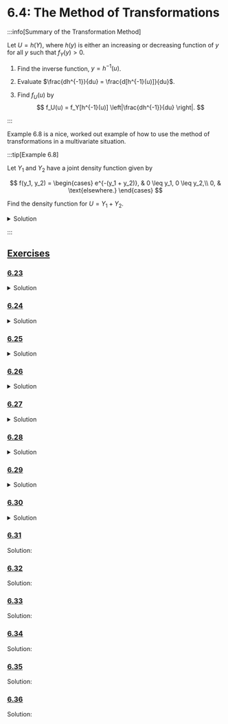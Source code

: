 

# 6.4: The Method of Transformations

:::info[Summary of the Transformation Method]

Let $U = h(Y)$, where $h(y)$ is either an increasing or decreasing function of $y$ for all $y$ such that $f_Y(y) > 0$.

1. Find the inverse function, $y = h^{-1}(u)$.

2. Evaluate $\frac{dh^{-1}}{du} = \frac{d[h^{-1}(u)]}{du}$.

3. Find $f_U(u)$ by
   $$
   f_U(u) = f_Y[h^{-1}(u)] \left|\frac{dh^{-1}}{du} \right|.
   $$

:::

Example 6.8 is a nice, worked out example of how to use the method of transformations in a multivariate situation.

:::tip[Example 6.8]

Let $Y_1$ and $Y_2$ have a joint density function given by

$$
f(y_1, y_2) =
\begin{cases}
    e^{-(y_1 + y_2)}, & 0 \leq y_1, 0 \leq y_2,\\
    0, & \text{elsewhere.}
\end{cases}
$$

Find the density function for $U = Y_1 + Y_2$.

<details>
    <summary>Solution</summary>
    <div>
        This problem must be solved in two stages: First, we will find the joint density of $Y_1$ and $U$; second, we will find the marginal density of $U$.
        The approach is to let $Y_1$ be fixed at a value $y_1 \geq 0$.
        Then $U = y_1 + Y_2$, and we can consider the one-dimensional transformation problem in which $U = h(Y_2) = y_1 + Y_2$.
        Letting $g(y_1, u)$ denote the joint density of $Y_1$ and $U$, we have, with $y_2 = u - y_1 = h^{-1}(u)$,

        $$
        g(y_1, u) =
        \begin{cases}
            f[y_1, h^{-1}(u)] \left|\frac{dh^{-1}}{du} \right| = e^{-(y_1 + u - y_1)} (1), & 0 \leq y_1, 0 \leq u - y_1,\\
            0, & \text{elsewhere.}
        \end{cases}
        $$

        Simplifying, we obtain

        $$
        g(y_1, u) =
        \begin{cases}
            e^{-u}, & 0 \leq y_1 \leq u,\\
            0, & \text{elsewhere.}
        \end{cases}
        $$

        (Notice that $Y_1 \leq U$.) The marginal density of $U$ is then given by

        $$
        \begin{align*}
            f_U(u) & = \int_{-\infty}^{\infty} g(y_1, u) dy_1\\
            & =
            \begin{cases}
                \int_{0}^{u} e^{-u} dy_1 = ue^{-u}, & 0 \leq u,\\
                0, & \text{elsewhere.}
            \end{cases}
        \end{align*}
        $$
    </div>

</details>

:::

## <u>Exercises</u>

### <u>6.23</u>

<ExCh6Num23 />

<details>
  <summary>Solution</summary>
  <div>
    <ExCh6Num23Sol />
  </div>
</details>

### <u>6.24</u>

<ExCh6Num24 />

<details>
  <summary>Solution</summary>
  <div>
    <ExCh6Num24Sol />
  </div>
</details>

### <u>6.25</u>

<ExCh6Num25 />

<details>
  <summary>Solution</summary>
  <div>
    <ExCh6Num25Sol />
  </div>
</details>

### <u>6.26</u>

<ExCh6Num26 />

<details>
  <summary>Solution</summary>
  <div>
    <ExCh6Num26Sol />
  </div>
</details>

### <u>6.27</u>

<ExCh6Num27 />

<details>
  <summary>Solution</summary>
  <div>
    <ExCh6Num27Sol />
  </div>
</details>

### <u>6.28</u>

<ExCh6Num28 />

<details>
  <summary>Solution</summary>
  <div>
    <ExCh6Num28Sol />
  </div>
</details>

### <u>6.29</u>

<ExCh6Num29 />

<details>
  <summary>Solution</summary>
  <div>
    <ExCh6Num29Sol />
  </div>
</details>

### <u>6.30</u>

<ExCh6Num30 />

<details>
  <summary>Solution</summary>
  <div>
    <ExCh6Num30Sol />
  </div>
</details>

### <u>6.31</u>

<ExCh6Num31 />

Solution:

<ExCh6Num31Sol />

### <u>6.32</u>

<ExCh6Num32 />

Solution:

<ExCh6Num32Sol />

### <u>6.33</u>

<ExCh6Num33 />

Solution:

<ExCh6Num33Sol />

### <u>6.34</u>

<ExCh6Num34 />

Solution:

<ExCh6Num34Sol />

### <u>6.35</u>

<ExCh6Num35 />

Solution:

<ExCh6Num35Sol />

### <u>6.36</u>

<ExCh6Num36 />

Solution:

<ExCh6Num36Sol />
